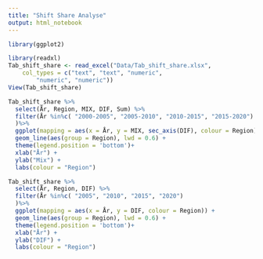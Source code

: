 ```yaml
---
title: "Shift Share Analyse"
output: html_notebook
---
```


```r
library(ggplot2)
```



```r
library(readxl)
Tab_shift_share <- read_excel("Data/Tab_shift_share.xlsx", 
    col_types = c("text", "text", "numeric", 
        "numeric", "numeric"))
View(Tab_shift_share)
```


```r
Tab_shift_share %>%
  select(År, Region, MIX, DIF, Sum) %>%
  filter(År %in%c( "2000-2005", "2005-2010", "2010-2015", "2015-2020")
  )%>%
  ggplot(mapping = aes(x = År, y = MIX, sec_axis(DIF), colour = Region)) +
  geom_line(aes(group = Region), lwd = 0.6) +
  theme(legend.position = 'bottom')+
  xlab("År") +
  ylab("Mix") +
  labs(colour = "Region")
```

```r
Tab_shift_share %>%
  select(År, Region, DIF) %>%
  filter(År %in%c( "2005", "2010", "2015", "2020")
  )%>%
  ggplot(mapping = aes(x = År, y = DIF, colour = Region)) +
  geom_line(aes(group = Region), lwd = 0.6) +
  theme(legend.position = 'bottom')+
  xlab("År") +
  ylab("DIF") +
  labs(colour = "Region")
```
